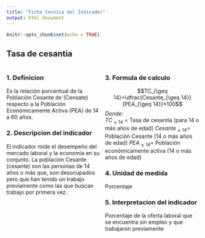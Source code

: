 ---
title: "Ficha tecnica del Indicador"
output: html_document
---

```{r setup, include=FALSE}
knitr::opts_chunk$set(echo = TRUE)
```

## Tasa de cesantia

::: {style="display: grid; grid-template-columns: 1fr 1fr; grid-column-gap: 10px;"}
<div>

### 1. Definicion

Es la relación porcentual de la Población Cesante de (Censate) respecto a la Población Económicamente Activa (PEA) de 14 a 60 años.

### 2. Descripcion del indicador

El indicador mide el desempeño del mercado laboral y la economía en su conjunto. La población Cesante (cesante) son las personas de 14 años o más que, son desocupados pero que han tenido un trabajo previamente como las que buscan trabajo por primera vez.

</div>

<div>

### 3. Formula de calculo

$$TC_{\geq 14}=\dfrac{Cesante_{\geq 14}}{PEA_{\geq 14}}*100$$ *Donde*:\
$TC_{\geq 14}$ = Tasa de cesantía (para 14 o más años de edad) $Cesante_{\geq 14}$= Población Cesante (14 o más años de edad) $PEA_{\geq 14}$= Población económicamente activa (14 o más años de edad)

### 4. Unidad de medida

Porcentaje

### 5. Interpretacion del indicador

Porcentaje de la oferta laboral que se encuentra sin empleo y que trabajaron previamente

</div>
:::
